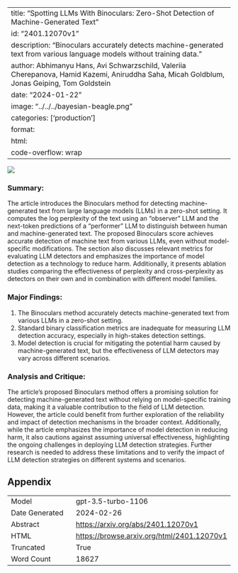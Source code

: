 
---
title: "Spotting LLMs With Binoculars: Zero-Shot Detection of Machine-Generated Text"
id: "2401.12070v1"
description: "Binoculars accurately detects machine-generated text from various language models without training data."
author: Abhimanyu Hans, Avi Schwarzschild, Valeriia Cherepanova, Hamid Kazemi, Aniruddha Saha, Micah Goldblum, Jonas Geiping, Tom Goldstein
date: "2024-01-22"
image: "../../../bayesian-beagle.png"
categories: ['production']
format:
  html:
    code-overflow: wrap
---

![](../../../bayesian-beagle.png)

### Summary:

The article introduces the Binoculars method for detecting machine-generated text from large language models (LLMs) in a zero-shot setting. It computes the log perplexity of the text using an "observer" LLM and the next-token predictions of a "performer" LLM to distinguish between human and machine-generated text. The proposed Binoculars score achieves accurate detection of machine text from various LLMs, even without model-specific modifications. The section also discusses relevant metrics for evaluating LLM detectors and emphasizes the importance of model detection as a technology to reduce harm. Additionally, it presents ablation studies comparing the effectiveness of perplexity and cross-perplexity as detectors on their own and in combination with different model families.

### Major Findings:
1. The Binoculars method accurately detects machine-generated text from various LLMs in a zero-shot setting.
2. Standard binary classification metrics are inadequate for measuring LLM detection accuracy, especially in high-stakes detection settings.
3. Model detection is crucial for mitigating the potential harm caused by machine-generated text, but the effectiveness of LLM detectors may vary across different scenarios.

### Analysis and Critique:
The article's proposed Binoculars method offers a promising solution for detecting machine-generated text without relying on model-specific training data, making it a valuable contribution to the field of LLM detection. However, the article could benefit from further exploration of the reliability and impact of detection mechanisms in the broader context. Additionally, while the article emphasizes the importance of model detection in reducing harm, it also cautions against assuming universal effectiveness, highlighting the ongoing challenges in deploying LLM detection strategies. Further research is needed to address these limitations and to verify the impact of LLM detection strategies on different systems and scenarios.

## Appendix

|          |          |
|----------|----------|
| Model     | gpt-3.5-turbo-1106       |
| Date Generated     | 2024-02-26       |
| Abstract | [https://arxiv.org/abs/2401.12070v1](https://arxiv.org/abs/2401.12070v1)        |
| HTML     | [https://browse.arxiv.org/html/2401.12070v1](https://browse.arxiv.org/html/2401.12070v1)       |
| Truncated       | True       |
| Word Count       | 18627       |